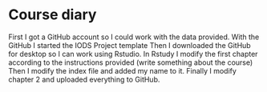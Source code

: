 # Course diary

First I got a GitHub account so I could work with the data provided.
With the GitHub I started the IODS Project template
Then I downloaded the GitHub for desktop so I can work using Rstudio.
In Rstudy I modify the first chapter according to the instructions provided (write something about the course)
Then I modify the index file and added my name to it.
Finally I modify chapter 2 and uploaded everything to GitHub. 
